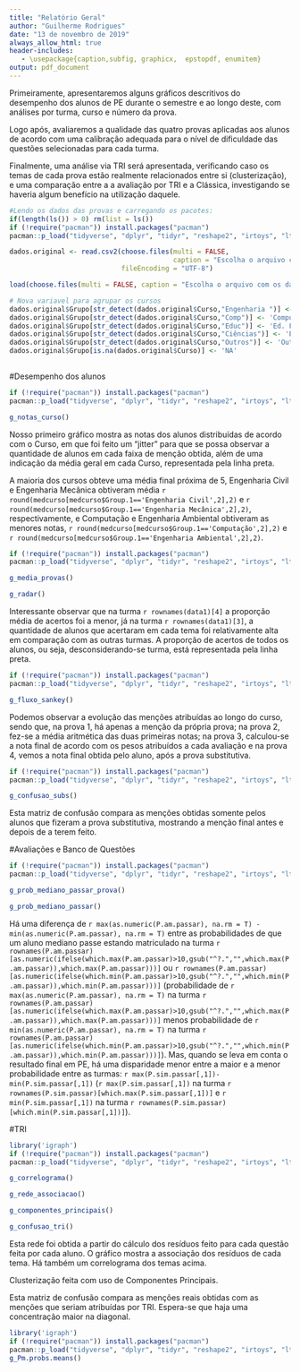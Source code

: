---
title: "Relatório Geral"
author: "Guilherme Rodrigues"
date: "13 de novembro de 2019"
always_allow_html: true
header-includes:
   - \usepackage{caption,subfig, graphicx,  epstopdf, enumitem}
output: pdf_document
---

Primeiramente, apresentaremos alguns gráficos descritivos do desempenho dos alunos de PE durante o semestre e ao longo deste, com análises por turma, curso e número da prova.

Logo após, avaliaremos a qualidade das quatro provas aplicadas aos alunos de acordo com uma calibração adequada para o nível de dificuldade das questões selecionadas para cada turma.

Finalmente, uma análise via TRI será apresentada, verificando caso os temas de cada prova estão realmente relacionados entre si (clusterização), e uma comparação entre a a avaliação por TRI e a Clássica, investigando se haveria algum benefício na utilização daquele.

```{r ,echo=FALSE, cache=TRUE, warning=FALSE, message=FALSE, results='hide'}
#Lendo os dados das provas e carregando os pacotes:
if(length(ls()) > 0) rm(list = ls())
if (!require("pacman")) install.packages("pacman")
pacman::p_load("tidyverse", "dplyr", "tidyr", "reshape2", "irtoys", "ltm", "mirt", "bairt","ggplot2", "R.utils", "igraph", "factoextra", "threejs", "GGally", "pander", "networkD3","fmsb")

dados.original <- read.csv2(choose.files(multi = FALSE, 
                                         caption = "Escolha o arquivo com o Banco de Respostas"),
                            fileEncoding = "UTF-8")

load(choose.files(multi = FALSE, caption = "Escolha o arquivo com os dados do curso de PE")) # "DadosPE.RData"

# Nova variavel para agrupar os cursos
dados.original$Grupo[str_detect(dados.original$Curso,"Engenharia ")] <- 'Engenharia'
dados.original$Grupo[str_detect(dados.original$Curso,"Comp")] <- 'Computação'
dados.original$Grupo[str_detect(dados.original$Curso,"Educ")] <- 'Ed. Física'
dados.original$Grupo[str_detect(dados.original$Curso,"Ciências")] <- 'Econômicas e Contábeis'
dados.original$Grupo[str_detect(dados.original$Curso,"Outros")] <- 'Outros'
dados.original$Grupo[is.na(dados.original$Curso)] <- 'NA'
  
```


#Desempenho dos alunos

```{r, echo=FALSE, warning=FALSE, message=FALSE, error=FALSE}
if (!require("pacman")) install.packages("pacman")
pacman::p_load("tidyverse", "dplyr", "tidyr", "reshape2", "irtoys", "ltm", "mirt", "bairt","ggplot2", "R.utils", "igraph", "factoextra", "threejs", "GGally")

g_notas_curso()

```

Nosso primeiro gráfico mostra as notas dos alunos distribuídas de acordo com o Curso, em que foi feito um "jitter" para que se possa observar a quantidade de alunos em cada faixa de menção obtida, além de uma indicação da média geral em cada Curso, representada pela linha preta.

A maioria dos cursos obteve uma média final próxima de 5, Engenharia Civil e Engenharia Mecânica obtiveram média `r round(medcurso[medcurso$Group.1=='Engenharia Civil',2],2)` e `r round(medcurso[medcurso$Group.1=='Engenharia Mecânica',2],2)`, respectivamente, e Computação e Engenharia Ambiental obtiveram as menores notas, `r round(medcurso[medcurso$Group.1=='Computação',2],2)` e `r round(medcurso[medcurso$Group.1=='Engenharia Ambiental',2],2)`.

```{r , echo=FALSE, warning=FALSE, message=FALSE, error=FALSE, fig.cap='Notas e Acertos por Turma', fig.subcap=c('Primeiro', 'Segundo'), out.width='.49\\linewidth', fig.asp=1, fig.ncol=2, fig.nrow=1}
if (!require("pacman")) install.packages("pacman")
pacman::p_load("tidyverse", "dplyr", "tidyr", "reshape2", "irtoys", "ltm", "mirt", "bairt","ggplot2", "R.utils", "igraph", "factoextra", "threejs", "GGally","fmsb")

g_media_provas()

g_radar()
```

Interessante observar que na turma `r rownames(data1)[4]` a proporção média de acertos foi a menor, já na turma `r rownames(data1)[3]`, a quantidade de alunos que acertaram em cada tema foi relativamente alta em comparação com as outras turmas. A proporção de acertos de todos os alunos, ou seja, desconsiderando-se turma, está representada pela linha preta.


```{r, echo=FALSE, warning=FALSE, message=FALSE, error=FALSE}
if (!require("pacman")) install.packages("pacman")
pacman::p_load("tidyverse", "dplyr", "tidyr", "reshape2", "irtoys", "ltm", "mirt", "bairt","ggplot2", "R.utils", "igraph", "factoextra", "threejs", "GGally", "networkD3")

g_fluxo_sankey()
```

Podemos observar a evolução das menções atribuídas ao longo do curso, sendo que, na prova 1, há apenas a menção da própria prova; na prova 2, fez-se a média aritmética das duas primeiras notas; na prova 3, calculou-se a nota final de acordo com os pesos atribuídos a cada avaliação e na prova 4, vemos a nota final obtida pelo aluno, após a prova substitutiva.


```{r, echo=FALSE, warning=FALSE, message=FALSE, error=FALSE}
if (!require("pacman")) install.packages("pacman")
pacman::p_load("tidyverse", "dplyr", "tidyr", "reshape2", "irtoys", "ltm", "mirt", "bairt","ggplot2", "R.utils", "igraph", "factoextra", "threejs", "GGally", "knitr")

g_confusao_subs()
```

Esta matriz de confusão compara as menções obtidas somente pelos alunos que fizeram a prova substitutiva, mostrando a menção final antes e depois de a terem feito.


#Avaliações e Banco de Questões

```{r , echo=FALSE, warning=FALSE, message=FALSE, error=FALSE, fig.cap='Probabilidades de  que um aluno mediano passe', fig.subcap=c('Primeiro', 'Segundo'), out.width='.49\\linewidth', fig.asp=1, fig.ncol=2, fig.nrow=1}
if (!require("pacman")) install.packages("pacman")
pacman::p_load("tidyverse", "dplyr", "tidyr", "reshape2", "irtoys", "ltm", "mirt", "bairt","ggplot2", "R.utils", "igraph", "factoextra", "threejs", "GGally")

g_prob_mediano_passar_prova()

g_prob_mediano_passar()
```

Há uma diferença de `r max(as.numeric(P.am.passar), na.rm = T) - min(as.numeric(P.am.passar), na.rm = T)` entre as probabilidades de que um aluno mediano passe estando matriculado na turma `r rownames(P.am.passar)[as.numeric(ifelse(which.max(P.am.passar)>10,gsub("^?.","",which.max(P.am.passar)),which.max(P.am.passar)))]` ou `r rownames(P.am.passar)[as.numeric(ifelse(which.min(P.am.passar)>10,gsub("^?.","",which.min(P.am.passar)),which.min(P.am.passar)))]` (probabilidade de `r max(as.numeric(P.am.passar), na.rm = T)` na turma `r rownames(P.am.passar)[as.numeric(ifelse(which.max(P.am.passar)>10,gsub("^?.","",which.max(P.am.passar)),which.max(P.am.passar)))]` menos probabilidade de `r min(as.numeric(P.am.passar), na.rm = T)` na turma `r rownames(P.am.passar)[as.numeric(ifelse(which.min(P.am.passar)>10,gsub("^?.","",which.min(P.am.passar)),which.min(P.am.passar)))]`). Mas, quando se leva em conta o resultado final em PE, há uma disparidade menor entre a maior e a menor probabilidade entre as turmas: `r max(P.sim.passar[,1])-min(P.sim.passar[,1])` (`r max(P.sim.passar[,1])` na turma `r rownames(P.sim.passar)[which.max(P.sim.passar[,1])]` e `r min(P.sim.passar[,1])` na turma `r rownames(P.sim.passar)[which.min(P.sim.passar[,1])]`).


#TRI

```{r , echo=FALSE, fig.cap='Associação entre os Temas', fig.subcap=c('Rede', 'Correlograma', 'CP', 'Matriz de Confusao'), out.width='.49\\linewidth', fig.asp=1, fig.ncol=2, fig.nrow=2}
library('igraph')
if (!require("pacman")) install.packages("pacman")
pacman::p_load("tidyverse", "dplyr", "tidyr", "reshape2", "irtoys", "ltm", "mirt", "bairt","ggplot2", "R.utils", "igraph", "factoextra", "threejs", "GGally")

g_correlograma()

g_rede_associacao()

g_componentes_principais()

g_confusao_tri()
```

Esta rede foi obtida a partir do cálculo dos resíduos feito para cada questão feita por cada aluno. O gráfico mostra a associação dos resíduos de cada tema. Há também um correlograma dos temas acima.

Clusterização feita com uso de Componentes Principais.

Esta matriz de confusão compara as menções reais obtidas com as menções que seriam atribuídas por TRI. Espera-se que haja uma concentração maior na diagonal.





```{r , echo=FALSE, warning=FALSE, message=FALSE, error=FALSE, fig.cap='Probabilida de um aluno mediano acertar a questão',fig.height=9,fig.width=7}
library('igraph')
if (!require("pacman")) install.packages("pacman")
pacman::p_load("tidyverse", "dplyr", "tidyr", "reshape2", "irtoys", "ltm", "mirt", "bairt","ggplot2", "R.utils", "igraph", "factoextra", "threejs", "GGally")
g_Pm.probs.means()

```



